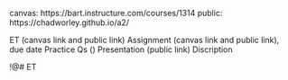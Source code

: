 canvas: https://bart.instructure.com/courses/1314
public: https://chadworley.github.io/a2/

ET (canvas link and public link)
Assignment (canvas link and public link), due date
Practice Qs ()
Presentation (public link)
Discription

!@#
ET 

